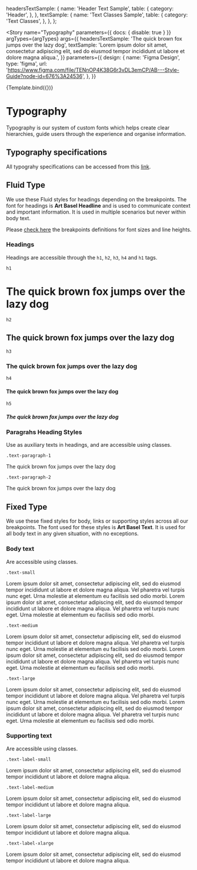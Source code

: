 <!--- Typography.stories.mdx --->




<Meta title="Basic/Typography" decorators={[withDesign]} />


  headersTextSample: {
    name: 'Header Text Sample',
    table: {
      category: 'Header',
    },
  },
  textSample: {
    name: 'Text Classes Sample',
    table: {
      category: 'Text Classes',
    },
  },
};

<Story
  name="Typography"
  parameters={{ docs: { disable: true } }}
  argTypes={argTypes}
  args={{
    headersTextSample: 'The quick brown fox jumps over the lazy dog',
    textSample:
      'Lorem ipsum dolor sit amet, consectetur adipiscing elit, sed do eiusmod tempor incididunt ut labore et dolore magna aliqua.',
  }}
  parameters={{
    design: {
      name: 'Figma Design',
      type: 'figma',
      url:
        'https://www.figma.com/file/TENnOP4K38G6r3vDL3emCP/AB---Style-Guide?node-id=676%3A24536',
    },
  }}
>
  {Template.bind({})}
</Story>

# Typography

Typography is our system of custom fonts which helps create clear hierarchies, guide users through the experience and organise information.

## Typography specifications

All typograhy specifications can be accessed from this <a href="./mch-typography.pdf" target="_blank">link</a>.

## Fluid Type

We use these Fluid styles for headings depending on the breakpoints. The font for headings is <b>Art Basel Headline</b> and is used to communicate context and important information. It is used in multiple scenarios but never within body text.

Please <a href="./mch-typography-breakpoints.pdf" target="_blank">check here</a> the breakpoints definitions for font sizes and line heights.

### Headings

Headings are accessible through the <code>h1</code>, <code>h2</code>, <code>h3</code>, <code>h4</code> and <code>h1</code> tags.

<code>h1</code>

<Canvas>
  <h1>The quick brown fox jumps over the lazy dog</h1>
</Canvas>

<code>h2</code>

<Canvas>
  <h2>The quick brown fox jumps over the lazy dog</h2>
</Canvas>

<code>h3</code>

<Canvas>
  <h3>The quick brown fox jumps over the lazy dog</h3>
</Canvas>

<code>h4</code>

<Canvas>
  <h4>The quick brown fox jumps over the lazy dog</h4>
</Canvas>

<code>h5</code>

<Canvas>
  <h5>The quick brown fox jumps over the lazy dog</h5>
</Canvas>

### Paragrahs Heading Styles

Use as auxiliary texts in headings, and are accessible using classes.

<code>.text-paragraph-1</code>

<Canvas>
  <p className="text-paragraph-1">
    The quick brown fox jumps over the lazy dog
  </p>
</Canvas>

<code>.text-paragraph-2</code>

<Canvas>
  <p className="text-paragraph-2">
    The quick brown fox jumps over the lazy dog
  </p>
</Canvas>

## Fixed Type

We use these fixed styles for body, links or supporting styles across all our breakpoints. The font used for these styles is <b>Art Basel Text</b>. It is used for all body text in any given situation, with no exceptions.

### Body text

Are accessible using classes.

<code>.text-small</code>

<Canvas>
  <p className="text-small">
    Lorem ipsum dolor sit amet, consectetur adipiscing elit, sed do eiusmod
    tempor incididunt ut labore et dolore magna aliqua. Vel pharetra vel turpis
    nunc eget. Urna molestie at elementum eu facilisis sed odio morbi. Lorem
    ipsum dolor sit amet, consectetur adipiscing elit, sed do eiusmod tempor
    incididunt ut labore et dolore magna aliqua. Vel pharetra vel turpis nunc
    eget. Urna molestie at elementum eu facilisis sed odio morbi.
  </p>
</Canvas>

<code>.text-medium</code>

<Canvas>
  <p className="text-medium">
    Lorem ipsum dolor sit amet, consectetur adipiscing elit, sed do eiusmod
    tempor incididunt ut labore et dolore magna aliqua. Vel pharetra vel turpis
    nunc eget. Urna molestie at elementum eu facilisis sed odio morbi. Lorem
    ipsum dolor sit amet, consectetur adipiscing elit, sed do eiusmod tempor
    incididunt ut labore et dolore magna aliqua. Vel pharetra vel turpis nunc
    eget. Urna molestie at elementum eu facilisis sed odio morbi.
  </p>
</Canvas>

<code>.text-large</code>

<Canvas>
  <p className="text-large">
    Lorem ipsum dolor sit amet, consectetur adipiscing elit, sed do eiusmod
    tempor incididunt ut labore et dolore magna aliqua. Vel pharetra vel turpis
    nunc eget. Urna molestie at elementum eu facilisis sed odio morbi. Lorem
    ipsum dolor sit amet, consectetur adipiscing elit, sed do eiusmod tempor
    incididunt ut labore et dolore magna aliqua. Vel pharetra vel turpis nunc
    eget. Urna molestie at elementum eu facilisis sed odio morbi.
  </p>
</Canvas>

### Supporting text

Are accessible using classes.

<code>.text-label-small</code>

<Canvas>
  <p className="text-label-small">
    Lorem ipsum dolor sit amet, consectetur adipiscing elit, sed do eiusmod
    tempor incididunt ut labore et dolore magna aliqua.
  </p>
</Canvas>

<code>.text-label-medium</code>

<Canvas>
  <p className="text-label-medium">
    Lorem ipsum dolor sit amet, consectetur adipiscing elit, sed do eiusmod
    tempor incididunt ut labore et dolore magna aliqua.
  </p>
</Canvas>

<code>.text-label-large</code>

<Canvas>
  <p className="text-label-large">
    Lorem ipsum dolor sit amet, consectetur adipiscing elit, sed do eiusmod
    tempor incididunt ut labore et dolore magna aliqua.
  </p>
</Canvas>

<code>.text-label-xlarge</code>

<Canvas>
  <p className="text-label-xlarge">
    Lorem ipsum dolor sit amet, consectetur adipiscing elit, sed do eiusmod
    tempor incididunt ut labore et dolore magna aliqua.
  </p>
</Canvas>

